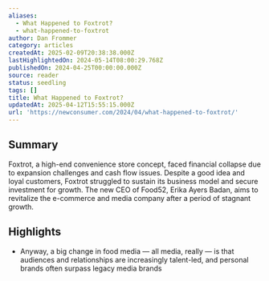 ```yaml
---
aliases:
  - What Happened to Foxtrot?
  - what-happened-to-foxtrot
author: Dan Frommer
category: articles
createdAt: 2025-02-09T20:38:38.000Z
lastHighlightedOn: 2024-05-14T08:00:29.768Z
publishedOn: 2024-04-25T00:00:00.000Z
source: reader
status: seedling
tags: []
title: What Happened to Foxtrot?
updatedAt: 2025-04-12T15:55:15.000Z
url: 'https://newconsumer.com/2024/04/what-happened-to-foxtrot/'
---
```

## Summary

Foxtrot, a high-end convenience store concept, faced financial collapse due to expansion challenges and cash flow issues. Despite a good idea and loyal customers, Foxtrot struggled to sustain its business model and secure investment for growth. The new CEO of Food52, Erika Ayers Badan, aims to revitalize the e-commerce and media company after a period of stagnant growth.

## Highlights

- Anyway, a big change in food media — all media, really — is that audiences and relationships are increasingly talent-led, and personal brands often surpass legacy media brands
